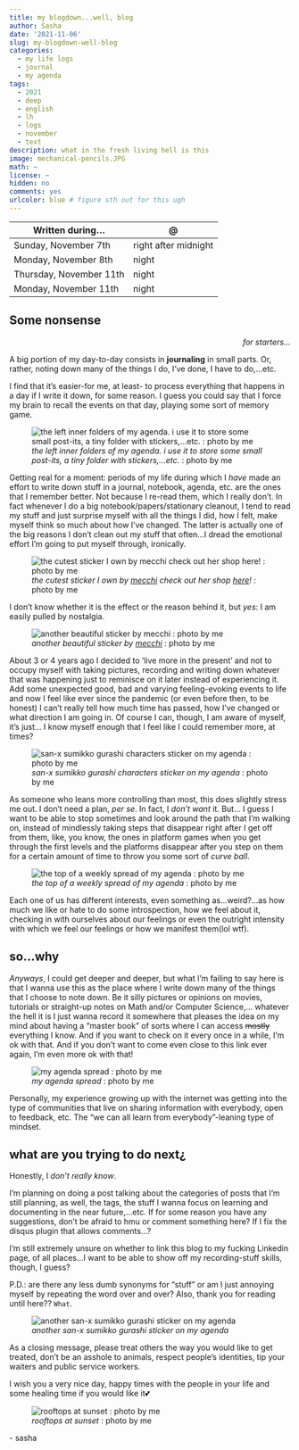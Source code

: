 ```yaml
---
title: my blogdown...well, blog
author: Sasha
date: '2021-11-06'
slug: my-blogdown-well-blog
categories:
  - my life logs
  - journal
  - my agenda
tags:
  - 2021
  - deep
  - english
  - lh
  - logs
  - november
  - text
description: what in the fresh living hell is this
image: mechanical-pencils.JPG
math: ~
license: ~
hidden: no
comments: yes
urlcolor: blue # figure sth out for this ugh
---
```


| Written during...          | @                    |
|---------------------------|----------------------|
| Sunday, November 7th      | right after midnight |
| Monday, November 8th      | night                |
| Thursday, November 11th   | night                |
| Monday, November 11th     | night                |

## Some nonsense

<div style="text-align: right"> _for starters..._ </div>

A big portion of my day-to-day consists in **journaling** in small parts.
Or, rather, noting down many of the things I do, I've done, I have to do,...etc.

I find that it's easier-for me, at least- to process everything that happens in a day if I write it down, for some reason.
I guess you could say that I force my brain to recall the events on that day, playing some sort of memory game.

![_the left inner folders of my agenda. i use it to store some small post-its, a tiny folder with stickers,...etc._ : photo by me](left_agenda.JPG)


Getting real for a moment: periods of my life during which I _have_ made an effort to write down stuff in a journal, notebook, agenda, etc. are the ones that I remember better. 
Not because I re-read them, which I really don't.
In fact whenever I do a big notebook/papers/stationary cleanout, I tend to read my stuff and just surprise myself with all the things I did, how I felt, make myself think so much about how I've changed.
The latter is actually one of the big reasons I don't clean out my stuff that often...I dread the emotional effort I'm going to put myself through, ironically.

![_the cutest sticker I own by [mecchi](https://www.mecchi.fr/) check out her shop [here](https://www.mecchi.fr/shop)\!_ : photo by me](mecchi-pumpkin_sticker.jpg)


I don't know whether it is the effect or the reason behind it, but _yes_: I am easily pulled by nostalgia.


![_another beautiful sticker by [mecchi](https://www.mecchi.fr/)_ : photo by me](mushrooms.JPG)


About 3 or 4 years ago I decided to 'live more in the present' and not to occupy myself with taking pictures, recording and writing down whatever that was happening just to reminisce on it later instead of experiencing it.
Add some unexpected good, bad and varying feeling-evoking events to life and now I feel like ever since the pandemic (or even before then, to be honest) I can't really tell how much time has passed, how I've changed or what direction I am going in. Of course I can, though, I am aware of myself, it's just... I know myself enough that I feel like I could remember more, at times?

![_san-x sumikko gurashi characters sticker on my agenda_ : photo by me](san-x-little-guys.jpg)

As someone who leans more controlling than most, this does slightly stress me out.
I don't need a plan, _per se_. In fact, I _don't want_ it. But... I guess I want to be able to stop sometimes and look around the path that I'm walking on, instead of mindlessly taking steps that disappear right after I get off from them, like, you know, the ones in platform games when you get through the first levels and the platforms disappear after you step on them for a certain amount of time to throw you some sort of _curve ball_.

![_the top of a weekly spread of my agenda_ : photo by me](agenda-generic.jpg)

Each one of us has different interests, even something as...weird?...as how much we like or hate to do some introspection, how we feel about it, checking in with ourselves about our feelings or even the outright intensity with which we feel our feelings or how we manifest them(lol wtf).


## so...why

_Anyways_, I could get deeper and deeper, but what I'm failing to say here is that I wanna use this as the place where I write down many of the things that I choose to note down.
Be it silly pictures or opinions on movies, tutorials or straight-up notes on Math and/or Computer Science,...
whatever the hell it is I just wanna record it somewhere that pleases the idea on my mind about having a "master book" of sorts where I can access ~~mostly~~ everything I know. 
And if you want to check on it every once in a while, I'm ok with that. And if you don't want to come even close to this link ever again, I'm even more ok with that! 

![_my agenda spread_ : photo by me](big-agenda-spread.jpg)

Personally, my experience growing up with the internet was getting into the type of communities that live on sharing information with everybody, open to feedback, etc. 
The "we can all learn from everybody"-leaning type of mindset.

## what are you trying to do next¿

Honestly, I _don't really know_.

I'm planning on doing a post talking about the categories of posts that I'm still planning, as well, the tags, the stuff I wanna focus on learning and documenting in the near future,...etc.
If for some reason you have any suggestions, don't be afraid to hmu or comment something here? If I fix the disqus plugin that allows comments...?

I'm still extremely unsure on whether to link this blog to my fucking Linkedin page, of all places...I want to be able to show off my recording-stuff skills, though, I guess?

P.D.: are there any less dumb synonyms for "stuff" or am I just annoying myself by repeating the word over and over? Also, thank you for reading until here?? `What`.

![_another san-x sumikko gurashi sticker on my agenda_](kitty-sumikko.JPG)

As a closing message, please treat others the way you would like to get treated, don't be an asshole to animals, respect people's identities, tip your waiters and public service workers.

I wish you a very nice day, happy times with the people in your life and some healing time if you would like it💕

![_rooftops at sunset_ : photo by me](rooftops_at_sunset.jpg)

\- sasha